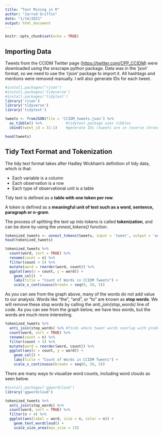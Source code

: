 ```yaml
---
title: "Text Mining in R"
author: "Jarrod Griffin"
date: "1/14/2021"
output: html_document
---
```


```r
knitr::opts_chunk$set(echo = TRUE)
```

## Importing Data

Tweets from the CCIDM Twitter page (<https://twitter.com/CPP_CCIDM>) were downloaded using the snscrape python package. Data was in the 'json' format, so we need to use the 'rjson' package to import it. All hashtags and mentions were removed manually. I will also generate IDs for each tweet.

```r
#install.packages("rjson")
#install.packages('tidyverse')
#install.packages('tidytext')
library('rjson')
library('tidyverse')
library('tidytext')

tweets <- fromJSON(file = 'CCIDM_tweets.json') %>%
  as_tibble() %>%           #tidytext package uses tibbles
  cbind(tweet_id = 31:1)    #generate IDs (tweets are in reverse chronological order)

head(tweets)
```

## Tidy Text Format and Tokenization

The tidy text format takes after Hadley Wickham's definition of tidy data, which is that:

* Each variable is a column
* Each observation is a row
* Each type of observational unit is a table

Tidy text is defined as a **table with one token per row**.

A token is defined as a **meaningful unit of text such as a word, sentence, paragraph or n-gram**.

The process of splitting the text up into tokens is called **tokenization**, and can be done by using the *unnest_tokens()* function.

```r
tokenized_tweets <- unnest_tokens(tweets, input = 'tweet', output = 'word')
head(tokenized_tweets)
```
```r
tokenized_tweets %>%
  count(word, sort = TRUE) %>%
  rename(count = n) %>%
  filter(count > 5) %>%
  mutate(word = reorder(word, count)) %>%
  ggplot(aes(x = count, y = word)) + 
    geom_col()  + 
    labs(title = "Count of Words in CCIDM Tweets") + 
    scale_x_continuous(breaks = seq(0, 50, 5))
```

As you can see from the graph above, many of the words do not add value to our analysis. Words like "the", "and", or "to" are known as **stop words**. We will remove these stop words by calling the *anti_join(stop_words)* line of code. As you can see from the graph below, we have less words, but the words are much more interesting.

```r
tokenized_tweets %>%
  anti_join(stop_words) %>% #finds where tweet words overlap with predefined stop words, and removes them
  count(word, sort = TRUE) %>%
  rename(count = n) %>%
  filter(count > 5) %>%
  mutate(word = reorder(word, count)) %>%
  ggplot(aes(x = count, y = word)) + 
    geom_col() + 
    labs(title = "Count of Words in CCIDM Tweets") + 
    scale_x_continuous(breaks = seq(0, 50, 5))
```

There are many ways to visualize word counts, including word clouds as seen below.

```r
#install.packages('ggwordcloud')
library('ggwordcloud')

tokenized_tweets %>%
  anti_join(stop_words) %>%
  count(word, sort = TRUE) %>%
  filter(n > 4) %>%
  ggplot(aes(label = word, size = n, color = n)) + 
    geom_text_wordcloud() + 
    scale_size_area(max_size = 15) 
```



